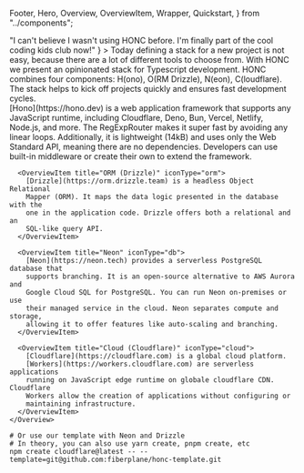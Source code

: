   Footer,
  Hero,
  Overview,
  OverviewItem,
  Wrapper,
  Quickstart,
} from "../components";

<Wrapper>
  <Hero
    title="Honc Honc"
    citation={
      <>
        "I can't believe I wasn't using <abbr>HONC</abbr> before. I'm finally
        part of the cool coding kids club now!"
      </>
    }
  >
    Today defining a stack for a new project is not easy, because there are a
    lot of different tools to choose from. With HONC we present an opinionated
    stack for Typescript development. HONC combines four components: H(ono),
    O(RM Drizzle), N(eon), C(loudflare). The stack helps to kick off projects
    quickly and ensures fast development cycles.
  </Hero>
</Wrapper>

<main>
  <Wrapper>
    <Overview>
      <OverviewItem title="Hono" iconType="hono">
        [Hono](https://hono.dev) is a web application framework that supports
        any JavaScript runtime, including Cloudflare, Deno, Bun, Vercel,
        Netlify, Node.js, and more. The RegExpRouter makes it super fast by
        avoiding any linear loops. Additionally, it is lightweight (14kB) and
        uses only the Web Standard API, meaning there are no dependencies.
        Developers can use built-in middleware or create their own to extend the
        framework.
      </OverviewItem>

      <OverviewItem title="ORM (Drizzle)" iconType="orm">
        [Drizzle](https://orm.drizzle.team) is a headless Object Relational
        Mapper (ORM). It maps the data logic presented in the database with the
        one in the application code. Drizzle offers both a relational and an
        SQL-like query API.
      </OverviewItem>

      <OverviewItem title="Neon" iconType="db">
        [Neon](https://neon.tech) provides a serverless PostgreSQL database that
        supports branching. It is an open-source alternative to AWS Aurora and
        Google Cloud SQL for PostgreSQL. You can run Neon on-premises or use
        their managed service in the cloud. Neon separates compute and storage,
        allowing it to offer features like auto-scaling and branching.
      </OverviewItem>

      <OverviewItem title="Cloud (Cloudflare)" iconType="cloud">
        [Cloudflare](https://cloudflare.com) is a global cloud platform.
        [Workers](https://workers.cloudflare.com) are serverless applications
        running on JavaScript edge runtime on globale cloudflare CDN. Cloudflare
        Workers allow the creation of applications without configuring or
        maintaining infrastructure. 
      </OverviewItem>
    </Overview>

  </Wrapper>
</main>

<Wrapper>
  <Quickstart title="Quickstart">

```shell
# Or use our template with Neon and Drizzle
# In theory, you can also use yarn create, pnpm create, etc
npm create cloudflare@latest -- --template=git@github.com:fiberplane/honc-template.git
```

</Quickstart>
</Wrapper>

<Footer />
